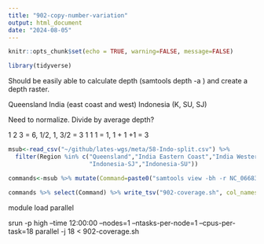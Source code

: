 ```yaml
---
title: "902-copy-number-variation"
output: html_document
date: "2024-08-05"
---
```


```r
knitr::opts_chunk$set(echo = TRUE, warning=FALSE, message=FALSE)
```

```r
library(tidyverse)
```

Should be easily able to calculate depth (samtools depth -a ) and create a depth raster.

Queensland
India (east coast and west)
Indonesia (K, SU, SJ)

Need to normalize. Divide by average depth?

1 2 3 = 6, 1/2, 1, 3/2 = 3
1 1 1 = 1, 1 + 1 +1 = 3


```r
msub<-read_csv("~/github/lates-wgs/meta/58-Indo-split.csv") %>% 
  filter(Region %in% c("Queensland","India Eastern Coast","India Western Coast","Indonesia-K",
                       "Indonesia-SJ","Indonesia-SU"))
```

```r
commands<-msub %>% mutate(Command=paste0("samtools view -bh -r NC_066833.1,NC_066834.1 ", Path, " | samtools depth -a - | awk '{print $1, $2, $3, $3/",Coverage,"}' ", ">", " outputs/902/",Run,".coverage"))

commands %>% select(Command) %>% write_tsv("902-coverage.sh", col_names = FALSE)
```

module load parallel
 
srun -p high --time 12:00:00 --nodes=1 --ntasks-per-node=1 --cpus-per-task=18 parallel -j 18 < 902-coverage.sh

